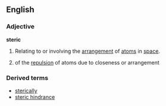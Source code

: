 ==English==

===Adjective===
'''steric'''
#{{chemistry}} Relating to or involving the [[arrangement]] of [[atom]]s in [[space]].
# of the [[repulsion]] of atoms due to closeness or arrangement
===Derived terms===
*[[sterically]]
*[[steric hindrance]]